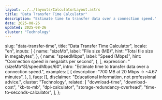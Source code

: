 ```yaml
---
layout: ../../layouts/CalculatorLayout.astro
title: "Data Transfer Time Calculator"
description: "Estimate time to transfer data over a connection speed."
date: 2025-08-26
updated: 2025-08-26
cluster: "Technology"
---
```



  slug: "data-transfer-time",
  title: "Data Transfer Time Calculator",
  locale: "en",
  inputs: [
    {
      name: "sizeMb",
      label: "File size (MB)",
      hint: "Total file size in megabytes",
    },
    {
      name: "speedMbps",
      label: "Speed (Mbps)",
      hint: "Connection speed in megabits per second",
    },
  ],
  expression: "(sizeMb*8)/speedMbps/60",
  intro: "Estimate time to transfer data over a connection speed.",
  examples: [
    {
      description: "700 MB at 20 Mbps → ~4.67 minutes",
    },
  ],
  faqs: [],
  disclaimer: "Educational information, not professional advice.",
  cluster: "Technology",
  related: [
    "download-time",
    "download-cost",
    "kb-to-mb",
    "dpi-calculator",
    "storage-redundancy-overhead",
    "time-to-seconds-calculator",
  ],
};

<Calculator schema={schema} />
